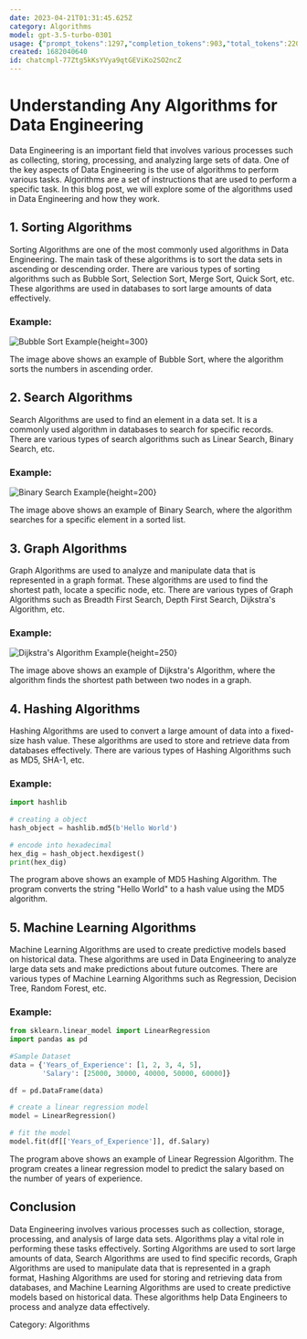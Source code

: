 ```yaml
---
date: 2023-04-21T01:31:45.625Z
category: Algorithms
model: gpt-3.5-turbo-0301
usage: {"prompt_tokens":1297,"completion_tokens":903,"total_tokens":2200}
created: 1682040640
id: chatcmpl-77Ztg5kKsYVya9qtGEViKo2SO2ncZ
---
```


# Understanding Any Algorithms for Data Engineering

Data Engineering is an important field that involves various processes such as collecting, storing, processing, and analyzing large sets of data. One of the key aspects of Data Engineering is the use of algorithms to perform various tasks. Algorithms are a set of instructions that are used to perform a specific task. In this blog post, we will explore some of the algorithms used in Data Engineering and how they work.

## 1. Sorting Algorithms

Sorting Algorithms are one of the most commonly used algorithms in Data Engineering. The main task of these algorithms is to sort the data sets in ascending or descending order. There are various types of sorting algorithms such as Bubble Sort, Selection Sort, Merge Sort, Quick Sort, etc. These algorithms are used in databases to sort large amounts of data effectively. 

### Example:

![Bubble Sort Example](https://upload.wikimedia.org/wikipedia/commons/c/c8/Bubble-sort-example-300px.gif){height=300}

The image above shows an example of Bubble Sort, where the algorithm sorts the numbers in ascending order.

## 2. Search Algorithms

Search Algorithms are used to find an element in a data set. It is a commonly used algorithm in databases to search for specific records. There are various types of search algorithms such as Linear Search, Binary Search, etc. 

### Example:

![Binary Search Example](https://upload.wikimedia.org/wikipedia/commons/8/83/Binary_Search_Depiction.svg){height=200}

The image above shows an example of Binary Search, where the algorithm searches for a specific element in a sorted list.

## 3. Graph Algorithms

Graph Algorithms are used to analyze and manipulate data that is represented in a graph format. These algorithms are used to find the shortest path, locate a specific node, etc. There are various types of Graph Algorithms such as Breadth First Search, Depth First Search, Dijkstra's Algorithm, etc.

### Example:

![Dijkstra's Algorithm Example](https://upload.wikimedia.org/wikipedia/commons/5/57/Dijkstra_Animation.gif){height=250}

The image above shows an example of Dijkstra's Algorithm, where the algorithm finds the shortest path between two nodes in a graph.

## 4. Hashing Algorithms

Hashing Algorithms are used to convert a large amount of data into a fixed-size hash value. These algorithms are used to store and retrieve data from databases effectively. There are various types of Hashing Algorithms such as MD5, SHA-1, etc.

### Example:

```python
import hashlib
  
# creating a object
hash_object = hashlib.md5(b'Hello World')
  
# encode into hexadecimal
hex_dig = hash_object.hexdigest()
print(hex_dig) 
```

The program above shows an example of MD5 Hashing Algorithm. The program converts the string "Hello World" to a hash value using the MD5 algorithm.

## 5. Machine Learning Algorithms

Machine Learning Algorithms are used to create predictive models based on historical data. These algorithms are used in Data Engineering to analyze large data sets and make predictions about future outcomes. There are various types of Machine Learning Algorithms such as Regression, Decision Tree, Random Forest, etc.

### Example:

```python
from sklearn.linear_model import LinearRegression
import pandas as pd
  
#Sample Dataset
data = {'Years_of_Experience': [1, 2, 3, 4, 5],
        'Salary': [25000, 30000, 40000, 50000, 60000]}
  
df = pd.DataFrame(data)
  
# create a linear regression model
model = LinearRegression()
  
# fit the model
model.fit(df[['Years_of_Experience']], df.Salary)
```

The program above shows an example of Linear Regression Algorithm. The program creates a linear regression model to predict the salary based on the number of years of experience.

## Conclusion

Data Engineering involves various processes such as collection, storage, processing, and analysis of large data sets. Algorithms play a vital role in performing these tasks effectively. Sorting Algorithms are used to sort large amounts of data, Search Algorithms are used to find specific records, Graph Algorithms are used to manipulate data that is represented in a graph format, Hashing Algorithms are used for storing and retrieving data from databases, and Machine Learning Algorithms are used to create predictive models based on historical data. These algorithms help Data Engineers to process and analyze data effectively.

Category: Algorithms